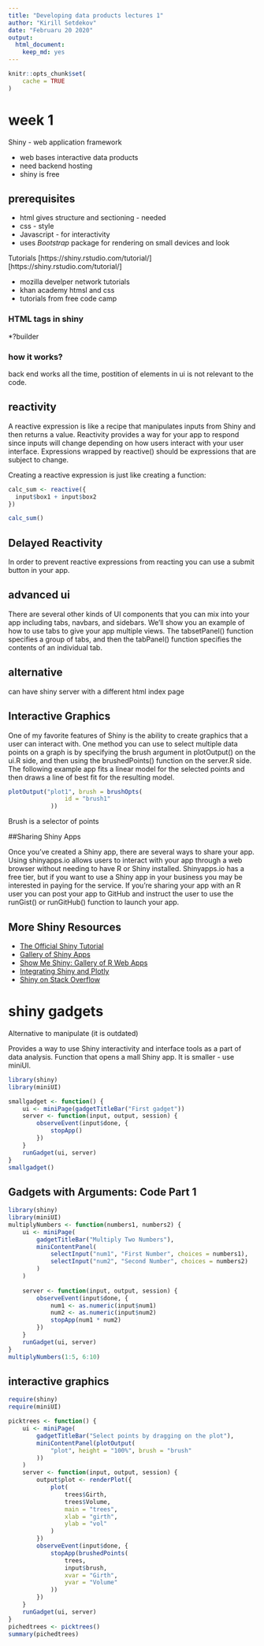 ```yaml
---
title: "Developing data products lectures 1"
author: "Kirill Setdekov"
date: "Februaru 20 2020"
output:
  html_document:
    keep_md: yes
---
```


```r
knitr::opts_chunk$set(
	cache = TRUE
)
```

# week 1
Shiny - web application framework

* web bases interactive data products
* need backend hosting
* shiny is free

## prerequisites

* html gives structure and sectioning - needed
* css - style
* Javascript - for interactivity
* uses _Bootstrap_ package for rendering on small devices and look

Tutorials [https://shiny.rstudio.com/tutorial/][https://shiny.rstudio.com/tutorial/]

* mozilla develper network tutorials
* khan academy htmsl and css
* tutorials from free code camp

### HTML tags in shiny

*?builder

### how it works?

back end works all the time, postition of elements in ui is not relevant to the code.

## reactivity

A reactive expression is like a recipe that manipulates inputs from Shiny and then returns a value. Reactivity provides a way for your app to respond since inputs will change depending on how users interact with your user interface. Expressions wrapped by reactive() should be expressions that are subject to change.

Creating a reactive expression is just like creating a function:
```r
calc_sum <- reactive({
  input$box1 + input$box2
})

calc_sum()
```
## Delayed Reactivity
In order to prevent reactive expressions from reacting you can use a submit button in your app.

## advanced ui

There are several other kinds of UI components that you can mix into your app including tabs, navbars, and sidebars. We'll show you an example of how to use tabs to give your app multiple views. The tabsetPanel() function specifies a group of tabs, and then the tabPanel() function specifies the contents of an individual tab.

## alternative
can have shiny server with a different html index page  

## Interactive Graphics

One of my favorite features of Shiny is the ability to create graphics that a user can interact with. One method you can use to select multiple data points on a graph is by specifying the brush argument in plotOutput() on the ui.R side, and then using the brushedPoints() function on the server.R side. The following example app fits a linear model for the selected points and then draws a line of best fit for the resulting model.
```r
plotOutput("plot1", brush = brushOpts(
                id = "brush1"
            ))
```
Brush is a selector of points

##Sharing Shiny Apps

Once you've created a Shiny app, there are several ways to share your app. Using shinyapps.io allows users to interact with your app through a web browser without needing to have R or Shiny installed. Shinyapps.io has a free tier, but if you want to use a Shiny app in your business you may be interested in paying for the service. If you're sharing your app with an R user you can post your app to GitHub and instruct the user to use the runGist() or runGitHub() function to launch your app.

## More Shiny Resources

* [The Official Shiny Tutorial](http://shiny.rstudio.com/tutorial/)
* [Gallery of Shiny Apps](http://shiny.rstudio.com/gallery/)
* [Show Me Shiny: Gallery of R Web Apps](http://www.showmeshiny.com/)
* [Integrating Shiny and Plotly](https://plot.ly/r/shiny-tutorial/)
* [Shiny on Stack Overflow](http://stackoverflow.com/questions/tagged/shiny)

# shiny gadgets

Alternative to manipulate (it is outdated)

Provides a way to use Shiny interactivity and interface tools as a part of data analysis.
Function that opens a mall Shiny app. It is smaller - use miniUI.

```r
library(shiny)
library(miniUI)

smallgadget <- function() {
    ui <- miniPage(gadgetTitleBar("First gadget"))
    server <- function(input, output, session) {
        observeEvent(input$done, {
            stopApp()
        })
    }
    runGadget(ui, server)
}
smallgadget()
```

## Gadgets with Arguments: Code Part 1

```r
library(shiny)
library(miniUI)
multiplyNumbers <- function(numbers1, numbers2) {
    ui <- miniPage(
        gadgetTitleBar("Multiply Two Numbers"),
        miniContentPanel(
            selectInput("num1", "First Number", choices = numbers1),
            selectInput("num2", "Second Number", choices = numbers2)
        )
    )
    
    server <- function(input, output, session) {
        observeEvent(input$done, {
            num1 <- as.numeric(input$num1)
            num2 <- as.numeric(input$num2)
            stopApp(num1 * num2)
        })
    }
    runGadget(ui, server)
}
multiplyNumbers(1:5, 6:10)
```

## interactive graphics 

```r
require(shiny)
require(miniUI)

picktrees <- function() {
    ui <- miniPage(
        gadgetTitleBar("Select points by dragging on the plot"),
        miniContentPanel(plotOutput(
            "plot", height = "100%", brush = "brush"
        ))
    )
    server <- function(input, output, session) {
        output$plot <- renderPlot({
            plot(
                trees$Girth,
                trees$Volume,
                main = "trees",
                xlab = "girth",
                ylab = "vol"
            )
        })
        observeEvent(input$done, {
            stopApp(brushedPoints(
                trees,
                input$brush,
                xvar = "Girth",
                yvar = "Volume"
            ))
        })
    }
    runGadget(ui, server)
}
pichedtrees <- picktrees()
summary(pichedtrees)
```

